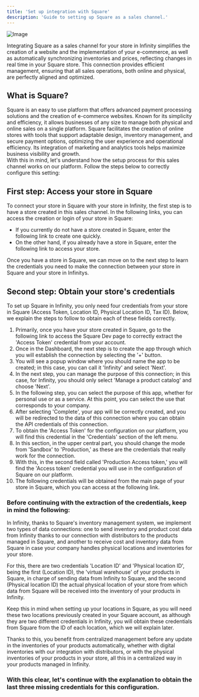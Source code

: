 ```yaml
---
title: 'Set up integration with Square'
description: 'Guide to setting up Square as a sales channel.'
---
```


![Image](/images/squareup.png)

Integrating Square as a sales channel for your store in Infinity simplifies the creation of a website and the implementation of your e-commerce, as well as automatically synchronizing inventories and prices, reflecting changes in real time in your Square store. This connection provides efficient management, ensuring that all sales operations, both online and physical, are perfectly aligned and optimized.

<h2>What is Square?</h2>

Square is an easy to use platform that offers advanced payment processing solutions and the creation of e-commerce websites. Known for its simplicity and efficiency, it allows businesses of any size to manage both physical and online sales on a single platform. Square facilitates the creation of online stores with tools that support adaptable design, inventory management, and secure payment options, optimizing the user experience and operational efficiency. Its integration of marketing and analytics tools helps maximize business visibility and growth.<br>
With this in mind, let's understand how the setup process for this sales channel works on our platform. Follow the steps below to correctly configure this setting:

<h2>First step: Access your store in Square</h2>

To connect your store in Square with your store in Infinity, the first step is to have a store created in this sales channel. In the following links, you can access the creation or login of your store in Square:

<ul>
    <li>If you currently do not have a store created in Square, enter the following link to create one quickly.</li>
    <li>On the other hand, if you already have a store in Square, enter the following link to access your store.</li>
</ul>

Once you have a store in Square, we can move on to the next step to learn the credentials you need to make the connection between your store in Square and your store in Infinitys.

<h2>Second step: Obtain your store's credentials</h2>

To set up Square in Infinity, you only need four credentials from your store in Square (Access Token, Location ID, Physical Location ID, Tax ID). Below, we explain the steps to follow to obtain each of these fields correctly.

<ol>
    <li>Primarily, once you have your store created in Square, go to the following link to access the Square Dev page to correctly extract the 'Access Token' credential from your account.</li>
    <li>Once in the Dashboard, the next step is to create the app through which you will establish the connection by selecting the '+' button.</li>
    <li>You will see a popup window where you should name the app to be created; in this case, you can call it 'Infinity' and select 'Next'.</li>
    <li>In the next step, you can manage the purpose of this connection; in this case, for Infinity, you should only select 'Manage a product catalog' and choose 'Next'.</li>
    <li>In the following step, you can select the purpose of this app, whether for personal use or as a service. At this point, you can select the use that corresponds to your company.</li>
    <li>After selecting 'Complete', your app will be correctly created, and you will be redirected to the data of this connection where you can obtain the API credentials of this connection.</li>
    <li>To obtain the 'Access Token' for the configuration on our platform, you will find this credential in the 'Credentials' section of the left menu.</li>
    <li>In this section, in the upper central part, you should change the mode from 'Sandbox' to 'Production,' as these are the credentials that really work for the connection.</li>
    <li>With this, in the second field called 'Production Access token,' you will find the 'Access token' credential you will use in the configuration of Square on our platform.</li>
    <li>The following credentials will be obtained from the main page of your store in Square, which you can access at the following link.</li>
</ol>

<h3>Before continuing with the extraction of the credentials, keep in mind the following:</h3>

<p>In Infinity, thanks to Square's inventory management system, we implement two types of data connections: one to send inventory and product cost data from Infinity thanks to our connection with distributors to the products managed in Square, and another to receive cost and inventory data from Square in case your company handles physical locations and inventories for your store.</p>
<p>For this, there are two credentials 'Location ID' and 'Physical location ID', being the first (Location ID), the 'virtual warehouse' of your products in Square, in charge of sending data from Infinity to Square, and the second (Physical location ID) the actual physical location of your store from which data from Square will be received into the inventory of your products in Infinity.</p>
<p>Keep this in mind when setting up your locations in Square, as you will need these two locations previously created in your Square account, as although they are two different credentials in Infinity, you will obtain these credentials from Square from the ID of each location, which we will explain later.</p>
<p>Thanks to this, you benefit from centralized management before any update in the inventories of your products automatically, whether with digital inventories with our integration with distributors, or with the physical inventories of your products in your store, all this in a centralized way in your products managed in Infinity.</p>

<h3>With this clear, let's continue with the explanation to obtain the last three missing credentials for this configuration.</h3>